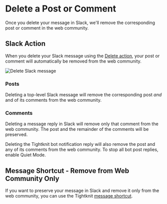 # Delete a Post or Comment

Once you delete your message in Slack, we'll remove the corresponding post or comment in the web community.

## Slack Action

When you delete your Slack message using the [Delete action](https://slack.com/help/articles/202395258-Edit-or-delete-messages#delete-a-message), your post or comment will
automatically be removed from the web community.

![Delete Slack message](/delete-message.png)

### Posts

Deleting a top-level Slack message will remove the corresponding post _and_ and of its comments from the web community.

### Comments

Deleting a message reply in Slack will remove only that comment from the web community. The post and the remainder of the comments will be preserved.


<Callout type="info">
  Deleting the Tightknit bot notification reply will also remove the post and
  any of its comments from the web community. To stop all bot post replies,
  enable Quiet Mode.
</Callout>

## Message Shortcut - Remove from Web Community Only

If you want to preserve your message in Slack and remove it only from the web community, you can use the Tightknit [message shortcut](../message-shortcuts.mdx).
